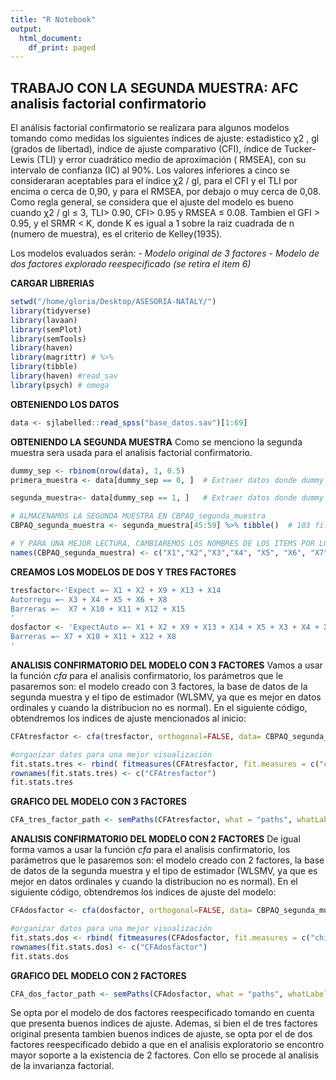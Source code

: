 ```yaml
---
title: "R Notebook"
output:
  html_document:
    df_print: paged
---
```


## TRABAJO CON LA SEGUNDA MUESTRA: AFC analisis factorial confirmatorio

El análisis factorial confirmatorio se realizara para algunos modelos tomando como medidas los siguientes índices de ajuste: estadistico χ2 , gl (grados de libertad), índice de ajuste comparativo (CFI), índice de Tucker-Lewis (TLI) y error cuadrático medio de aproximación ( RMSEA), con su intervalo de confianza (IC) al 90%. Los valores inferiores a cinco se consideraran aceptables para el índice χ2 / gl, para el CFI y el TLI por encima o cerca de 0,90, y para el RMSEA, por debajo o muy cerca de 0,08. Como regla general, se considera que el ajuste del modelo es bueno cuando χ2 / gl ≤ 3, TLI> 0.90, CFI> 0.95 y RMSEA ≤ 0.08. Tambien el GFI > 0.95, y el SRMR < K, donde K es igual a 1 sobre la raiz cuadrada de n (numero de muestra), es el criterio de Kelley(1935).

Los modelos evaluados serán: 
*- Modelo original de 3 factores*
*- Modelo de dos factores explorado reespecificado (se retira el item 6)*

**CARGAR LIBRERIAS**
```r
setwd("/home/gloria/Desktop/ASESORIA-NATALY/")
library(tidyverse)
library(lavaan)
library(semPlot)
library(semTools)
library(haven)
library(magrittr) # %>%
library(tibble)
library(haven) #read_sav
library(psych) # omega
```

**OBTENIENDO LOS DATOS**
```r
data <- sjlabelled::read_spss("base_datos.sav")[1:69]
```

**OBTENIENDO LA SEGUNDA MUESTRA**
Como se menciono la segunda muestra sera usada para el analisis factorial confirmatorio. 

```r
dummy_sep <- rbinom(nrow(data), 1, 0.5) 
primera_muestra <- data[dummy_sep == 0, ]  # Extraer datos donde dummy == 0

segunda_muestra<- data[dummy_sep == 1, ]   # Extraer datos donde dummy == 1

# ALMACENAMOS LA SEGUNDA MUESTRA EN CBPAQ_segunda_muestra
CBPAQ_segunda_muestra <- segunda_muestra[45:59] %>% tibble()  # 103 filas

# Y PARA UNA MEJOR LECTURA, CAMBIAREMOS LOS NOMBRES DE LOS ITEMS POR LOS SIGUIENTES
names(CBPAQ_segunda_muestra) <- c("X1","X2","X3","X4", "X5", "X6", "X7", "X8", "X9", "X10", "X11", "X12", "X13", "X14", "X15")

```


**CREAMOS LOS MODELOS DE DOS Y TRES FACTORES**
```r
tresfactor<-'Expect =~ X1 + X2 + X9 + X13 + X14 
Autorregu =~ X3 + X4 + X5 + X6 + X8
Barreras =~  X7 + X10 + X11 + X12 + X15
'
dosfactor <- 'ExpectAuto =~ X1 + X2 + X9 + X13 + X14 + X5 + X3 + X4 + X15
Barreras =~ X7 + X10 + X11 + X12 + X8
'
```


**ANALISIS CONFIRMATORIO DEL MODELO CON 3 FACTORES**
Vamos a usar la función *cfa* para el analisis confirmatorio, los parámetros que le pasaremos son: el modelo creado con 3 factores, la base de datos de la segunda muestra y el tipo de estimador (WLSMV, ya que es mejor en datos ordinales y cuando la distribucion no es normal). 
En el siguiente código, obtendremos los indices de ajuste mencionados al inicio:

```r
CFAtresfactor <- cfa(tresfactor, orthogonal=FALSE, data= CBPAQ_segunda_muestra, lavOptions('estimator = WLSMV'), ordered =names(CBPAQ_segunda_muestra))

#organizar datos para una mejor visualización
fit.stats.tres <- rbind( fitmeasures(CFAtresfactor, fit.measures = c("chisq.scaled", "df.scaled", "pvalue.scaled", "cfi.scaled", "tli.scaled", "rmsea.scaled", "srmr", "gfi"))) 
rownames(fit.stats.tres) <- c("CFAtresfactor")
fit.stats.tres
```

**GRAFICO DEL MODELO CON 3 FACTORES**

```r
CFA_tres_factor_path <- semPaths(CFAtresfactor, what = "paths", whatLabels = "par", intercepts = FALSE)
```

**ANALISIS CONFIRMATORIO DEL MODELO CON 2 FACTORES**
De igual forma vamos a usar la función *cfa* para el analisis confirmatorio, los parámetros que le pasaremos son: el modelo creado con 2 factores, la base de datos de la segunda muestra y el tipo de estimador (WLSMV, ya que es mejor en datos ordinales y cuando la distribucion no es normal). 
En el siguiente código, obtendremos los indices de ajuste del modelo:

```r
CFAdosfactor <- cfa(dosfactor, orthogonal=FALSE, data= CBPAQ_segunda_muestra, lavOptions('estimator = WLSMV'), ordered = names(CBPAQ_segunda_muestra))

#organizar datos para una mejor visualización
fit.stats.dos <- rbind( fitmeasures(CFAdosfactor, fit.measures = c("chisq.scaled", "df.scaled", "pvalue.scaled", "cfi.scaled", "tli.scaled", "rmsea.scaled", "srmr", "gfi")))
rownames(fit.stats.dos) <- c("CFAdosfactor")
fit.stats.dos
```

**GRAFICO DEL MODELO CON 2 FACTORES**

```r
CFA_dos_factor_path <- semPaths(CFAdosfactor, what = "paths", whatLabels = "par", intercepts = FALSE)
```

Se opta por el modelo de dos factores reespecificado tomando en cuenta que presenta buenos indices de ajuste. Ademas, si bien el de tres factores original presenta tambien buenos indices de ajuste, se opta por el de dos factores reespecificado debido a que en el analisis exploratorio se encontro mayor soporte a la existencia de 2 factores. Con ello se procede al analisis de la invarianza factorial.

